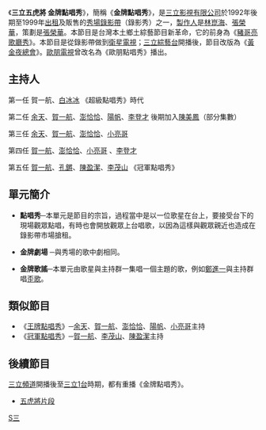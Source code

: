 {{otheruses|other=前身節目|豬哥亮歌廳秀}}
{{otheruses|other=後續節目|黃金夜總會}}
{{no footnotes|time=2017-05-17T07:46:22+00:00}}
{{primarysources|time=2017-05-17T07:46:22+00:00}}
{{infobox television |
  | show_name = 三立五虎將─金牌點唱秀
  | image = 
  | 監製 =海華影視有限公司<br>→[[三立衛星電視台|三立衛星電視台]]
  | format = [[綜藝節目|綜藝節目]]
  | runtime = 約40分到50分钟
  | 製作人 = [[張榮華|張榮華]]
  | 製作公司 = 三立影視有限公司<br>→三立影視股份有限公司
  | director = 
  | starring  = 
  | country = {{ROC-TW}}
  | network = [[三立綜藝台|三立綜藝台]]、[[家用錄影帶|家用錄影帶]]
  | first_run = {{TWN}}
  | first_aired = 1991年
  | last_aired = 1998年
  | num_episodes = 1000多集
  | 晚於 = [[豬哥亮歌廳秀|豬哥亮歌廳秀]]
  | 早於 = [[黃金夜總會|黃金夜總會]]
  | imdb_id = 
|}}

《'''三立五虎將 金牌點唱秀'''》，簡稱《'''金牌點唱秀'''》，是[[三立影視有限公司|三立影視有限公司]]於1992年後期至1999年[[出租|出租]]及販售的[[秀場|秀場]][[錄影帶|錄影帶]]（錄影秀）之一，[[製作人|製作人]]是[[林崑海|林崑海]]、[[張榮華|張榮華]]，策劃是[[張榮華|張榮華]]。本節目是台灣本土鄉土綜藝節目新革命，它的前身為《[[豬哥亮歌廳秀|豬哥亮歌廳秀]]》。本節目是從錄影帶做到[[衛星電視|衛星電視]]；[[三立綜藝台|三立綜藝台]]開播後，節目改版為《[[黃金夜總會|黃金夜總會]]》。[[歐朋電視|歐朋電視]]曾改名為《歐朋點唱秀》播出。

== 主持人 ==
第一任 賀一航、[[白冰冰|白冰冰]]  《超級點唱秀》時代

第二任 [[余天|余天]]、[[賀一航|賀一航]]、[[澎恰恰|澎恰恰]]、[[陽帆|陽帆]]、[[李登才|李登才]] 後期加入[[陳美鳳_(台灣)|陳美鳳]]（部分集數）

第三任 [[余天|余天]]、[[賀一航|賀一航]]、[[澎恰恰|澎恰恰]]、[[小亮哥|小亮哥]]  

第四任 [[賀一航|賀一航]]、[[澎恰恰|澎恰恰]]、[[小亮哥|小亮哥]] 、[[李登才|李登才]]

第五任  [[賀一航|賀一航]]、[[孔鏘|孔鏘]]、[[陳盈潔|陳盈潔]]、[[李茂山|李茂山]]   《冠軍點唱秀》

== 單元簡介 ==
*'''點唱秀'''─本單元是節目的宗旨，過程當中是以一位歌星在台上，要接受台下的現場觀眾點唱，有時也會開放觀眾上台唱歌，以因為這樣與觀眾親近也造成在錄影帶市場搶租。

*'''金牌劇場''' ─與秀場的歌中劇相同。

*'''金牌歌謠'''─本單元由歌星與主持群一集唱一個主題的歌，例如[[鄭進一|鄭進一]]與主持群唱[[歪歌|歪歌]]。

== 類似節目 ==
*《[[王牌點唱秀|王牌點唱秀]]》─[[余天|余天]]、[[賀一航|賀一航]]、[[澎恰恰|澎恰恰]]、[[陽帆|陽帆]]、[[小亮哥|小亮哥]]主持
*《[[冠軍點唱秀|冠軍點唱秀]]》─[[賀一航|賀一航]]、[[李茂山|李茂山]]、[[陳盈潔|陳盈潔]]主持

== 後續節目 ==
[[三立頻道|三立頻道]]開播後至[[三立1台|三立1台]]時期，都有重播《金牌點唱秀》。

[[Category:三立台灣台綜藝節目|S三]]
*[http://www.youtube.com/watch?v=92nxKOZm4gM&feature=related 五虎將片段]{{Wayback|url=http://www.youtube.com/watch?v=92nxKOZm4gM&feature=related |date=20160923141744 }}